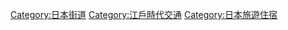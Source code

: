 {{Catmore}}

{{DEFAULTSORT:Shukuba}}
[[Category:日本街道|Category:日本街道]]
[[Category:江戶時代交通|Category:江戶時代交通]]
[[Category:日本旅遊住宿|Category:日本旅遊住宿]]